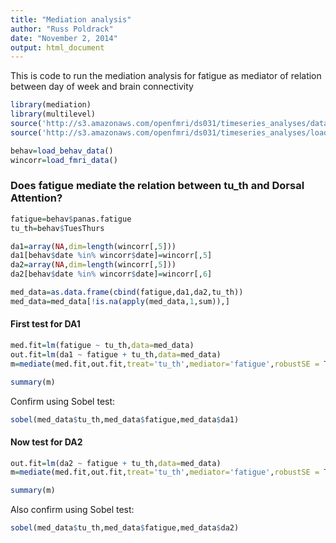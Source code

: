 ```yaml
---
title: "Mediation analysis"
author: "Russ Poldrack"
date: "November 2, 2014"
output: html_document
---
```


This is code to run the mediation analysis for fatigue as mediator of relation between day of week and brain connectivity

```r
library(mediation)
library(multilevel)
source('http://s3.amazonaws.com/openfmri/ds031/timeseries_analyses/data_utilities.R')
source('http://s3.amazonaws.com/openfmri/ds031/timeseries_analyses/load_myconnectome_data.R')

behav=load_behav_data()
wincorr=load_fmri_data()
```

### Does fatigue mediate the relation between tu_th and Dorsal Attention?

```r
fatigue=behav$panas.fatigue
tu_th=behav$TuesThurs

da1=array(NA,dim=length(wincorr[,5]))
da1[behav$date %in% wincorr$date]=wincorr[,5]
da2=array(NA,dim=length(wincorr[,5]))
da2[behav$date %in% wincorr$date]=wincorr[,6]

med_data=as.data.frame(cbind(fatigue,da1,da2,tu_th))
med_data=med_data[!is.na(apply(med_data,1,sum)),]
```

#### First test for DA1

```r
med.fit=lm(fatigue ~ tu_th,data=med_data)
out.fit=lm(da1 ~ fatigue + tu_th,data=med_data)
m=mediate(med.fit,out.fit,treat='tu_th',mediator='fatigue',robustSE = TRUE, sims = 1000)

summary(m)
```
Confirm using Sobel test:
```r
sobel(med_data$tu_th,med_data$fatigue,med_data$da1)
```

#### Now test for DA2
```r
out.fit=lm(da2 ~ fatigue + tu_th,data=med_data)
m=mediate(med.fit,out.fit,treat='tu_th',mediator='fatigue',robustSE = TRUE, sims = 1000)

summary(m)

```

Also confirm using Sobel test:
```r
sobel(med_data$tu_th,med_data$fatigue,med_data$da2)
```


